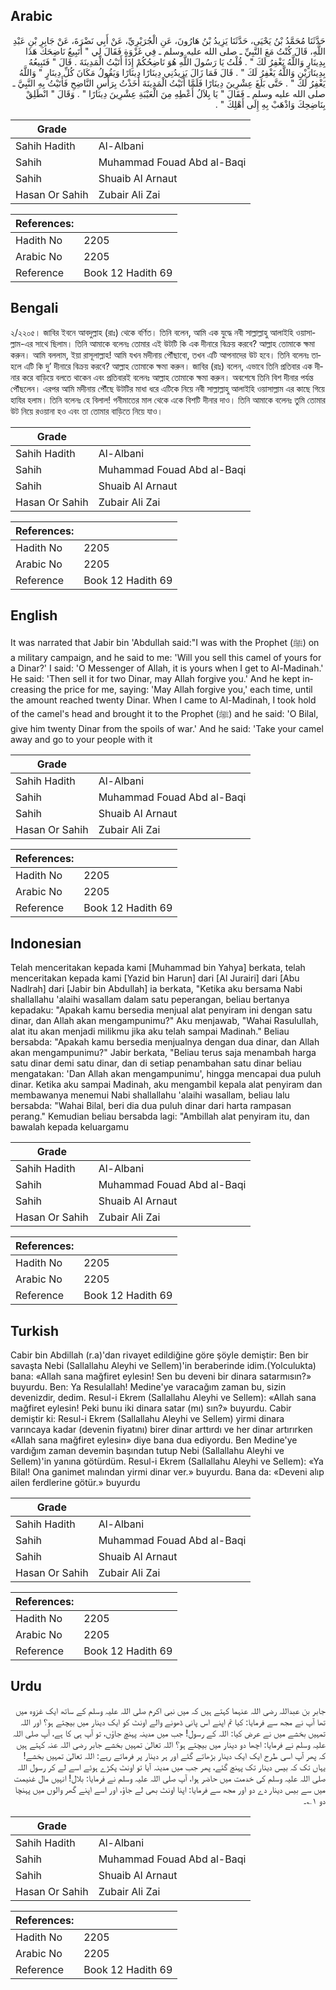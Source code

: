 ## Arabic


<div dir="rtl" lang="ar" style={{fontSize:'larger',backgroundColor:'#f8f9fa',padding:20}}>
حَدَّثَنَا مُحَمَّدُ بْنُ يَحْيَى، حَدَّثَنَا يَزِيدُ بْنُ هَارُونَ، عَنِ الْجُرَيْرِيِّ، عَنْ أَبِي نَضْرَةَ، عَنْ جَابِرِ بْنِ عَبْدِ اللَّهِ، قَالَ كُنْتُ مَعَ النَّبِيِّ ـ صلى الله عليه وسلم ـ فِي غَزْوَةٍ فَقَالَ لِي ‏"‏ أَتَبِيعُ نَاضِحَكَ هَذَا بِدِينَارٍ وَاللَّهُ يَغْفِرُ لَكَ ‏"‏ ‏.‏ قُلْتُ يَا رَسُولَ اللَّهِ هُوَ نَاضِحُكُمْ إِذَا أَتَيْتُ الْمَدِينَةَ ‏.‏ قَالَ ‏"‏ فَتَبِيعُهُ بِدِينَارَيْنِ وَاللَّهُ يَغْفِرُ لَكَ ‏"‏ ‏.‏ قَالَ فَمَا زَالَ يَزِيدُنِي دِينَارًا دِينَارًا وَيَقُولُ مَكَانَ كُلِّ دِينَارٍ ‏"‏ وَاللَّهُ يَغْفِرُ لَكَ ‏"‏ ‏.‏ حَتَّى بَلَغَ عِشْرِينَ دِينَارًا فَلَمَّا أَتَيْتُ الْمَدِينَةَ أَخَذْتُ بِرَأْسِ النَّاضِحِ فَأَتَيْتُ بِهِ النَّبِيَّ ـ صلى الله عليه وسلم ـ فَقَالَ ‏"‏ يَا بِلاَلُ أَعْطِهِ مِنَ الْعَيْبَةِ عِشْرِينَ دِينَارًا ‏"‏ ‏.‏ وَقَالَ ‏"‏ انْطَلِقْ بِنَاضِحِكَ وَاذْهَبْ بِهِ إِلَى أَهْلِكَ ‏"‏ ‏.‏
</div>
<div style={{backgroundColor:'#f8f9fa',padding:20, marginBottom: 10}}><table> <thead> <tr> <th>Grade</th> <th></th> </tr> </thead> <tbody> <tr><td>Sahih Hadith</td><td>Al-Albani</td></tr><tr><td>Sahih</td><td>Muhammad Fouad Abd al-Baqi</td></tr><tr><td>Sahih</td><td>Shuaib Al Arnaut</td></tr><tr><td>Hasan Or Sahih</td><td>Zubair Ali Zai</td></tr></tbody></table><table> <thead> <tr> <th>References:</th> <th></th> </tr> </thead> <tbody><tr><td>Hadith No</td><td>2205</td></tr><tr><td>Arabic No</td><td>2205</td></tr><tr><td>Reference</td><td>Book 12 Hadith 69</td></tr></tbody></table></div>

## Bengali


<div dir="ltr" lang="bn" style={{fontSize:'larger',backgroundColor:'#f8f9fa',padding:20}}>
২/২২০৫। জাবির ইবনে আবদুল্লাহ (রাঃ) থেকে বর্ণিত। তিনি বলেন, আমি এক যুদ্ধে নবী সাল্লাল্লাহু আলাইহি ওয়াসাল্লাম-এর সাথে ছিলাম। তিনি আমাকে বলেনঃ তোমার এই উটটি কি এক দীনারে বিক্রয় করবে? আল্লাহ তোমাকে ক্ষমা করুন। আমি বললাম, ইয়া রাসূলাল্লাহ! আমি যখন মদীনায় পৌঁছাবো, তখন এটি আপনাদের উট হবে। তিনি বলেনঃ তাহলে এটি কি দু’ দীনারে বিক্রয় করবে? আল্লাহ তোমাকে ক্ষমা করুন। জাবির (রাঃ) বলেন, এভাবে তিনি প্রতিবার এক দীনার করে বাড়িয়ে বলতে থাকেন এবং প্রতিবারই বলেনঃ আল্লাহ তোমাকে ক্ষমা করুন। অবশেষে তিনি বিশ দীনার পর্যন্ত পৌঁছলেন। এরপর আমি মদীনায় পৌঁছে উটটির মাধা ধরে এটিকে নিয়ে নবী সাল্লাল্লাহু আলাইহি ওয়াসাল্লাম এর কাছে গিয়ে হাযির হলাম। তিনি বলেনঃ হে বিলাল! গনীমাতের মাল থেকে একে বিশটি দীনার দাও। তিনি আমাকে বলেনঃ তুমি তোমার উট নিয়ে রওয়ানা হও এবং তা তোমার বাড়িতে নিয়ে যাও।
</div>
<div style={{backgroundColor:'#f8f9fa',padding:20, marginBottom: 10}}><table> <thead> <tr> <th>Grade</th> <th></th> </tr> </thead> <tbody> <tr><td>Sahih Hadith</td><td>Al-Albani</td></tr><tr><td>Sahih</td><td>Muhammad Fouad Abd al-Baqi</td></tr><tr><td>Sahih</td><td>Shuaib Al Arnaut</td></tr><tr><td>Hasan Or Sahih</td><td>Zubair Ali Zai</td></tr></tbody></table><table> <thead> <tr> <th>References:</th> <th></th> </tr> </thead> <tbody><tr><td>Hadith No</td><td>2205</td></tr><tr><td>Arabic No</td><td>2205</td></tr><tr><td>Reference</td><td>Book 12 Hadith 69</td></tr></tbody></table></div>

## English


<div dir="ltr" lang="en" style={{fontSize:'larger',backgroundColor:'#f8f9fa',padding:20}}>
It was narrated that Jabir bin 'Abdullah said:"I was with the Prophet (ﷺ) on a military campaign, and he said to me: 'Will you sell this camel of yours for a Dinar?' I said: 'O Messenger of Allah, it is yours when I get to Al-Madinah.' He said: 'Then sell it for two Dinar, may Allah forgive you.' And he kept increasing the price for me, saying: 'May Allah forgive you,' each time, until the amount reached twenty Dinar. When I came to Al-Madinah, I took hold of the camel's head and brought it to the Prophet (ﷺ) and he said: 'O Bilal, give him twenty Dinar from the spoils of war.' And he said: 'Take your camel away and go to your people with it
</div>
<div style={{backgroundColor:'#f8f9fa',padding:20, marginBottom: 10}}><table> <thead> <tr> <th>Grade</th> <th></th> </tr> </thead> <tbody> <tr><td>Sahih Hadith</td><td>Al-Albani</td></tr><tr><td>Sahih</td><td>Muhammad Fouad Abd al-Baqi</td></tr><tr><td>Sahih</td><td>Shuaib Al Arnaut</td></tr><tr><td>Hasan Or Sahih</td><td>Zubair Ali Zai</td></tr></tbody></table><table> <thead> <tr> <th>References:</th> <th></th> </tr> </thead> <tbody><tr><td>Hadith No</td><td>2205</td></tr><tr><td>Arabic No</td><td>2205</td></tr><tr><td>Reference</td><td>Book 12 Hadith 69</td></tr></tbody></table></div>

## Indonesian


<div dir="ltr" lang="id" style={{fontSize:'larger',backgroundColor:'#f8f9fa',padding:20}}>
Telah menceritakan kepada kami [Muhammad bin Yahya] berkata, telah menceritakan kepada kami [Yazid bin Harun] dari [Al Jurairi] dari [Abu Nadlrah] dari [Jabir bin Abdullah] ia berkata, "Ketika aku bersama Nabi shallallahu 'alaihi wasallam dalam satu peperangan, beliau bertanya kepadaku: "Apakah kamu bersedia menjual alat penyiram ini dengan satu dinar, dan Allah akan mengampunimu?" Aku menjawab, "Wahai Rasulullah, alat itu akan menjadi milikmu jika aku telah sampai Madinah." Beliau bersabda: "Apakah kamu bersedia menjualnya dengan dua dinar, dan Allah akan mengampunimu?" Jabir berkata, "Beliau terus saja menambah harga satu dinar demi satu dinar, dan di setiap penambahan satu dinar beliau mengatakan: 'Dan Allah akan mengampunimu', hingga mencapai dua puluh dinar. Ketika aku sampai Madinah, aku mengambil kepala alat penyiram dan membawanya menemui Nabi shallallahu 'alaihi wasallam, beliau lalu bersabda: "Wahai Bilal, beri dia dua puluh dinar dari harta rampasan perang." Kemudian beliau bersabda lagi: "Ambillah alat penyiram itu, dan bawalah kepada keluargamu
</div>
<div style={{backgroundColor:'#f8f9fa',padding:20, marginBottom: 10}}><table> <thead> <tr> <th>Grade</th> <th></th> </tr> </thead> <tbody> <tr><td>Sahih Hadith</td><td>Al-Albani</td></tr><tr><td>Sahih</td><td>Muhammad Fouad Abd al-Baqi</td></tr><tr><td>Sahih</td><td>Shuaib Al Arnaut</td></tr><tr><td>Hasan Or Sahih</td><td>Zubair Ali Zai</td></tr></tbody></table><table> <thead> <tr> <th>References:</th> <th></th> </tr> </thead> <tbody><tr><td>Hadith No</td><td>2205</td></tr><tr><td>Arabic No</td><td>2205</td></tr><tr><td>Reference</td><td>Book 12 Hadith 69</td></tr></tbody></table></div>

## Turkish


<div dir="ltr" lang="tr" style={{fontSize:'larger',backgroundColor:'#f8f9fa',padding:20}}>
Cabir bin Abdillah (r.a)'dan rivayet edildiğine göre şöyle demiştir: Ben bir savaşta Nebi (Sallallahu Aleyhi ve Sellem)'in beraberinde idim.(Yolculukta) bana: «Allah sana mağfiret eylesin! Sen bu deveni bir dinara satarmısın?» buyurdu. Ben: Ya Resulallah! Medine'ye varacağım zaman bu, sizin devenizdir, dedim. Resul-i Ekrem (Sallallahu Aleyhi ve Sellem): «Allah sana mağfiret eylesin! Peki bunu iki dinara satar (mı) sın?» buyurdu. Cabir demiştir ki: Resul-i Ekrem (Sallallahu Aleyhi ve Sellem) yirmi dinara varıncaya kadar (devenin fiyatını) birer dinar arttırdı ve her dinar artırırken «Allah sana mağfiret eylesin» diye bana dua ediyordu. Ben Medine'ye vardığım zaman devemin başından tutup Nebi (Sallallahu Aleyhi ve Sellem)'in yanına götürdüm. Resul-i Ekrem (Sallallahu Aleyhi ve Sellem): «Ya Bilal! Ona ganimet malından yirmi dinar ver.» buyurdu. Bana da: «Deveni alıp ailen ferdlerine götür.» buyurdu
</div>
<div style={{backgroundColor:'#f8f9fa',padding:20, marginBottom: 10}}><table> <thead> <tr> <th>Grade</th> <th></th> </tr> </thead> <tbody> <tr><td>Sahih Hadith</td><td>Al-Albani</td></tr><tr><td>Sahih</td><td>Muhammad Fouad Abd al-Baqi</td></tr><tr><td>Sahih</td><td>Shuaib Al Arnaut</td></tr><tr><td>Hasan Or Sahih</td><td>Zubair Ali Zai</td></tr></tbody></table><table> <thead> <tr> <th>References:</th> <th></th> </tr> </thead> <tbody><tr><td>Hadith No</td><td>2205</td></tr><tr><td>Arabic No</td><td>2205</td></tr><tr><td>Reference</td><td>Book 12 Hadith 69</td></tr></tbody></table></div>

## Urdu


<div dir="rtl" lang="ur" style={{fontSize:'larger',backgroundColor:'#f8f9fa',padding:20}}>
جابر بن عبداللہ رضی اللہ عنہما کہتے ہیں کہ میں نبی اکرم صلی اللہ علیہ وسلم کے ساتھ ایک غزوہ میں تھا آپ نے مجھ سے فرمایا: کیا تم اپنے اس پانی ڈھونے والے اونٹ کو ایک دینار میں بیچتے ہو؟ اور اللہ تمہیں بخشے میں نے عرض کیا: اللہ کے رسول! جب میں مدینہ پہنچ جاؤں، تو آپ ہی کا ہے، آپ صلی اللہ علیہ وسلم نے فرمایا: اچھا دو دینار میں بیچتے ہو؟ اللہ تعالیٰ تمہیں بخشے جابر رضی اللہ عنہ کہتے ہیں کہ پھر آپ اسی طرح ایک ایک دینار بڑھاتے گئے اور ہر دینار پر فرماتے رہے: اللہ تعالیٰ تمہیں بخشے! یہاں تک کہ بیس دینار تک پہنچ گئے، پھر جب میں مدینہ آیا تو اونٹ پکڑے ہوئے اسے لے کر رسول اللہ صلی اللہ علیہ وسلم کی خدمت میں حاضر ہوا، آپ صلی اللہ علیہ وسلم نے فرمایا: بلال! انہیں مال غنیمت میں سے بیس دینار دے دو اور مجھ سے فرمایا: اپنا اونٹ بھی لے جاؤ، اور اسے اپنے گھر والوں میں پہنچا دو ۱؎۔
</div>
<div style={{backgroundColor:'#f8f9fa',padding:20, marginBottom: 10}}><table> <thead> <tr> <th>Grade</th> <th></th> </tr> </thead> <tbody> <tr><td>Sahih Hadith</td><td>Al-Albani</td></tr><tr><td>Sahih</td><td>Muhammad Fouad Abd al-Baqi</td></tr><tr><td>Sahih</td><td>Shuaib Al Arnaut</td></tr><tr><td>Hasan Or Sahih</td><td>Zubair Ali Zai</td></tr></tbody></table><table> <thead> <tr> <th>References:</th> <th></th> </tr> </thead> <tbody><tr><td>Hadith No</td><td>2205</td></tr><tr><td>Arabic No</td><td>2205</td></tr><tr><td>Reference</td><td>Book 12 Hadith 69</td></tr></tbody></table></div>